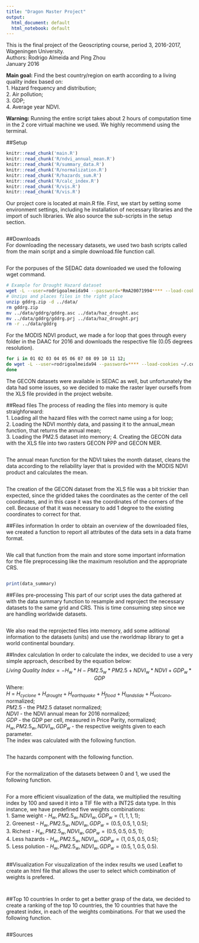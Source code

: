 ```yaml
---
title: "Dragon Master Project"
output:
  html_document: default
  html_notebook: default
---
```

This is the final project of the Geoscripting course, period 3, 2016-2017, Wageningen University.  
Authors: Rodrigo Almeida and Ping Zhou  
January 2016  
  
__Main goal:__ Find the best country/region on earth according to a living quality index based on:   
1. Hazard frequency and distribution;  
2. Air pollution;  
3. GDP;  
4. Average year NDVI.  
  
__Warning:__ Running the entire script takes about 2 hours of computation time in the 2 core virtual machine we used. We highly recommend using the terminal.

##Setup  
```r
knitr::read_chunk('main.R')
knitr::read_chunk('R/ndvi_annual_mean.R')
knitr::read_chunk('R/summary_data.R')
knitr::read_chunk('R/normalization.R')
knitr::read_chunk('R/hazards_sum.R')
knitr::read_chunk('R/calc_index.R')
knitr::read_chunk('R/vis.R')
knitr::read_chunk('R/vis.R')
```
Our project core is located at main.R file. First, we start by setting some environment settings, including he installation of necessary libraries and the import of such libraries. We also source the sub-scripts in the setup section.  
```r
```
##Downloads  
For downloading the necessary datasets, we used two bash scripts called from the main script and a simple download.file function call.   
```r
```
For the porpuses of the SEDAC data downloaded we used the following wget command.
```bash
# Example for Drought Hazard dataset
wget -L --user=rodrigoalmeida94 --password=*RmA20071994**** --load-cookies ~/.cookies --save-cookies ~/.cookies --no-directories http://sedac.ciesin.columbia.edu/downloads/data/ndh/ndh-drought-hazard-frequency-distribution/gddrg.zip
# Unzips and places files in the right place
unzip gddrg.zip -d ../data/
rm gddrg.zip
mv ../data/gddrg/gddrg.asc ../data/haz_drought.asc
mv ../data/gddrg/gddrg.prj ../data/haz_drought.prj
rm -r ../data/gddrg
```
For the MODIS NDVI product, we made a for loop that goes through every folder in the DAAC for 2016 and downloads the respective file (0.05 degrees resolution).
```bash
for i in 01 02 03 04 05 06 07 08 09 10 11 12;
do wget -L --user=rodrigoalmeida94 --password=**** --load-cookies ~/.cookies --save-cookies ~/.cookies -r --no-parent -A '*.hdf' --no-directories -P ../data/http://e4ftl01.cr.usgs.gov/MOLT/MOD13C2.006/2016.$i.01/
done
```
The GECON datasets were available in SEDAC as well, but unfortunately the data had some issues, so we decided to make the raster layer ourselfs from the XLS file provided in the project website.  

##Read files
The process of reading the files into memory is quite straighforward:  
1. Loading all the hazard files with the correct name using a for loop;  
2. Loading the NDVI monthly data, and passing it to the annual_mean function, that returns the annual mean;  
3. Loading the PM2.5 dataset into memory; 
4. Creating the GECON data with the XLS file into two rasters GECON PPP and GECON MER.  
```r

```
The annual mean function for the NDVI takes the month dataset, cleans the data according to the reliability layer that is provided with the MODIS NDVI product and calculates the mean.  
```r

```
The creation of the GECON dataset from the XLS file was a bit trickier than expected, since the gridded takes the coordinates as the center of the cell coordinates, and in this case it was the coordinates of the corners of the cell. Because of that it was necessary to add 1 degree to the existing coordinates to correct for that.  

##Files information
In order to obtain an overview of the downloaded files, we created a function to report all attributes of the data sets in a data frame format.  
```r

```
We call that function from the main and store some important information for the file preprocessing like the maximum resolution and the appropriate CRS.
```r

```
```r
print(data_summary)
```

##Files pre-processing
This part of our script uses the data gathered at with the data summary function to resample and reproject the necessary datasets to the same grid and CRS. This is  time consuming step since we are handling worldwide datasets.
```r

```
We also read the reprojected files into memory, add some aditional information to the datasets (units) and use the rworldmap library to get a world continental boundary.

##Index calculation
In order to calculate the index, we decided to use a very simple approach, described by the equation below:  
$$Living\ Quality\ Index = - H_w * H - PM2.5_w * PM2.5 + NDVI_w * NDVI + GDP_w * GDP$$
Where:  
$H$ = $H_{cyclone}+H_{drought}+H_{earthquake}+H_{flood}+H_{landslide}+H_{volcano}$, normalized;  
$PM2.5$ - the PM2.5 dataset normalized;  
$NDVI$ - the NDVI annual mean for 2016 normalized;  
$GDP$ - the GDP per cell, measured in Price Parity, normalized;  
$H_w,PM2.5_w,NDVI_w,GDP_w$ - the respective weights given to each parameter.  
The index was calculated with the following function.

```r

```
The hazards component with the following function.
```r

```

For the normalization of the datasets between 0 and 1, we used the following function.
```r

```
For a more efficient visualization of the data, we multiplied the resulting index by 100 and saved it into a TIF file with a INT2S data type. In this instance, we have predefined five weights combinations:  
1. Same weight - $H_w,PM2.5_w,NDVI_w,GDP_w = (1,1,1,1)$;  
2. Greenest - $H_w,PM2.5_w,NDVI_w,GDP_w = (0.5,0.5,1,0.5)$;  
3. Richest - $H_w,PM2.5_w,NDVI_w,GDP_w = (0.5,0.5,0.5,1)$;  
4. Less hazards - $H_w,PM2.5_w,NDVI_w,GDP_w = (1,0.5,0.5,0.5)$;  
5. Less polution - $H_w,PM2.5_w,NDVI_w,GDP_w = (0.5,1,0.5,0.5)$.
```r

```

##Visualization
For visuzalization of the index results we used Leaflet to create an html file that allows the user to select which combination of weights is prefered.
```r

```
```r

```

##Top 10 countries
In order to get a better grasp of the data, we decided to create a ranking of the top 10 countries, the 10 countries that have the greatest index, in each of the weights combinations. For that we used the following function.
```r

```


##Sources 

